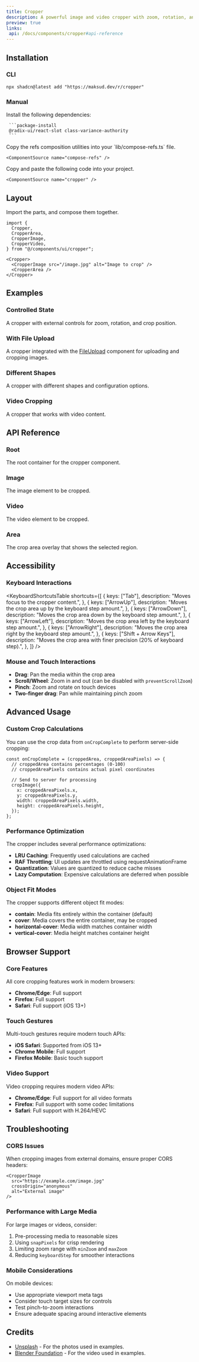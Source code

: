 ```yaml
---
title: Cropper
description: A powerful image and video cropper with zoom, rotation, and customizable crop areas.
preview: true
links:
 api: /docs/components/cropper#api-reference
---
```


<ComponentTabs name="cropper-demo" />

## Installation

### CLI

```package-install
npx shadcn@latest add "https://maksud.dev/r/cropper"

```

### Manual

<Steps>
  <Step>
     Install the following dependencies:

     ```package-install
     @radix-ui/react-slot class-variance-authority
     ```
  </Step>
  <Step>
    Copy the refs composition utilities into your `lib/compose-refs.ts` file.

    <ComponentSource name="compose-refs" />

  </Step>
  <Step>
    Copy and paste the following code into your project.

    <ComponentSource name="cropper" />
  </Step>
</Steps>

## Layout

Import the parts, and compose them together.

```tsx
import {
  Cropper,
  CropperArea,
  CropperImage,
  CropperVideo,
} from "@/components/ui/cropper";

<Cropper>
  <CropperImage src="/image.jpg" alt="Image to crop" />
  <CropperArea />
</Cropper>
```

## Examples

### Controlled State

A cropper with external controls for zoom, rotation, and crop position.

<ComponentTabs name="cropper-controlled-demo" />

### With File Upload

A cropper integrated with the [FileUpload](https://maksud.dev/docs/components/file-upload) component for uploading and cropping images.

<ComponentTabs name="cropper-file-upload-demo" />

### Different Shapes

A cropper with different shapes and configuration options.

<ComponentTabs name="cropper-shapes-demo" />

### Video Cropping

A cropper that works with video content.

<ComponentTabs name="cropper-video-demo" />

## API Reference

### Root

The root container for the cropper component.

<AutoTypeTable
  path="./types/docs/cropper.ts"
  name="RootProps"
/>

### Image

The image element to be cropped.

<AutoTypeTable
  path="./types/docs/cropper.ts"
  name="ImageProps"
/>

### Video

The video element to be cropped.

<AutoTypeTable
  path="./types/docs/cropper.ts"
  name="VideoProps"
/>

### Area

The crop area overlay that shows the selected region.

<AutoTypeTable
  path="./types/docs/cropper.ts"
  name="AreaProps"
/>

## Accessibility

### Keyboard Interactions

<KeyboardShortcutsTable
  shortcuts={[
    {
      keys: ["Tab"],
      description: "Moves focus to the cropper content.",
    },
    {
      keys: ["ArrowUp"],
      description: "Moves the crop area up by the keyboard step amount.",
    },
    {
      keys: ["ArrowDown"],
      description: "Moves the crop area down by the keyboard step amount.",
    },
    {
      keys: ["ArrowLeft"],
      description: "Moves the crop area left by the keyboard step amount.",
    },
    {
      keys: ["ArrowRight"],
      description: "Moves the crop area right by the keyboard step amount.",
    },
    {
      keys: ["Shift + Arrow Keys"],
      description: "Moves the crop area with finer precision (20% of keyboard step).",
    },
  ]}
/>

### Mouse and Touch Interactions

- **Drag**: Pan the media within the crop area
- **Scroll/Wheel**: Zoom in and out (can be disabled with `preventScrollZoom`)
- **Pinch**: Zoom and rotate on touch devices
- **Two-finger drag**: Pan while maintaining pinch zoom

## Advanced Usage

### Custom Crop Calculations

You can use the crop data from `onCropComplete` to perform server-side cropping:

```tsx
const onCropComplete = (croppedArea, croppedAreaPixels) => {
  // croppedArea contains percentages (0-100)
  // croppedAreaPixels contains actual pixel coordinates

  // Send to server for processing
  cropImage({
    x: croppedAreaPixels.x,
    y: croppedAreaPixels.y,
    width: croppedAreaPixels.width,
    height: croppedAreaPixels.height,
  });
};
```

### Performance Optimization

The cropper includes several performance optimizations:

- **LRU Caching**: Frequently used calculations are cached
- **RAF Throttling**: UI updates are throttled using requestAnimationFrame
- **Quantization**: Values are quantized to reduce cache misses
- **Lazy Computation**: Expensive calculations are deferred when possible

### Object Fit Modes

The cropper supports different object fit modes:

- **contain**: Media fits entirely within the container (default)
- **cover**: Media covers the entire container, may be cropped
- **horizontal-cover**: Media width matches container width
- **vertical-cover**: Media height matches container height

## Browser Support

### Core Features

All core cropping features work in modern browsers:

- **Chrome/Edge**: Full support
- **Firefox**: Full support
- **Safari**: Full support (iOS 13+)

### Touch Gestures

Multi-touch gestures require modern touch APIs:

- **iOS Safari**: Supported from iOS 13+
- **Chrome Mobile**: Full support
- **Firefox Mobile**: Basic touch support

### Video Support

Video cropping requires modern video APIs:

- **Chrome/Edge**: Full support for all video formats
- **Firefox**: Full support with some codec limitations
- **Safari**: Full support with H.264/HEVC

## Troubleshooting

### CORS Issues

When cropping images from external domains, ensure proper CORS headers:

```tsx
<CropperImage
  src="https://example.com/image.jpg"
  crossOrigin="anonymous"
  alt="External image"
/>
```

### Performance with Large Media

For large images or videos, consider:

1. Pre-processing media to reasonable sizes
2. Using `snapPixels` for crisp rendering
3. Limiting zoom range with `minZoom` and `maxZoom`
4. Reducing `keyboardStep` for smoother interactions

### Mobile Considerations

On mobile devices:

- Use appropriate viewport meta tags
- Consider touch target sizes for controls
- Test pinch-to-zoom interactions
- Ensure adequate spacing around interactive elements

## Credits

- [Unsplash](https://unsplash.com/) - For the photos used in examples.
- [Blender Foundation](https://www.blender.org/) - For the video used in examples.

